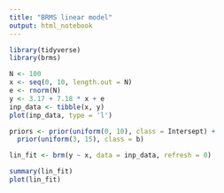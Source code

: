 ```yaml
---
title: "BRMS linear model"
output: html_notebook
---
```


```r
library(tidyverse)
library(brms)

N <- 100
x <- seq(0, 10, length.out = N)
e <- rnorm(N)
y <- 3.17 + 7.18 * x + e
inp_data <- tibble(x, y)
plot(inp_data, type = 'l')

priors <- prior(uniform(0, 10), class = Intersept) +
  prior(uniform(3, 15), class = b)

lin_fit <- brm(y ~ x, data = inp_data, refresh = 0)

summary(lin_fit)
plot(lin_fit)
```
